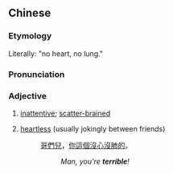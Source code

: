 {{also|没心没肺}}
==Chinese==
{{zh-forms|s=没心没肺}}

===Etymology===
Literally: "no heart, no lung."

===Pronunciation===
{{zh-pron
|m=méixīnméifèi
|cat=a
}}

===Adjective===
{{zh-adj}}

# {{lb|zh|colloquial}} [[inattentive]]; [[scatter-brained]]
# {{lb|zh|slang}} [[heartless]] (usually jokingly between friends)
#: [[哥們兒]]，[[你]][[這]][[個]][[沒心沒肺]][[的]]。
#:: ''Man, you're '''terrible'''!''